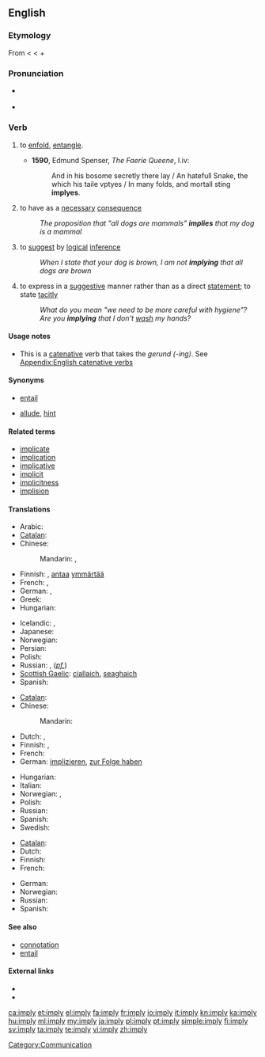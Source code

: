 ==English==

===Etymology===
From {{etyl|fro}} {{term|emplier|lang=fro}} < {{etyl|la}} {{term|implicare||to infold, involve}} < {{term|in||in}} + {{term|plicare||to fold}}

===Pronunciation===
* {{a|UK}} {{IPA|/ɪmˈplʌɪ/}}
* {{audio|en-us-imply.ogg|Audio (US)}}
*: {{rhymes|aɪ}}

===Verb===
{{en-verb|impl|i|ed}}

# {{obsolete}} to [[enfold]], [[entangle]].
#* '''1590''', Edmund Spenser, ''The Faerie Queene'', I.iv:
#*: And in his bosome secretly there lay / An hatefull Snake, the which his taile vptyes / In many folds, and mortall sting '''implyes'''.
# {{transitive|of a proposition}} to have as a [[necessary]] [[consequence]]
#: ''The proposition that "all dogs are mammals" '''implies''' that my dog is a mammal''
# {{transitive|of a person}} to [[suggest]] by [[logical]] [[inference]]
#: ''When I state that your dog is brown, I am not '''implying''' that all dogs are brown''
# {{transitive|of a person or proposition}} to express in a [[suggestive]] manner rather than as a direct [[statement]]; to state [[tacitly]]
#: ''What do you mean "we need to be more careful with hygiene"? Are you '''implying''' that I don't [[wash]] my hands?''

====Usage notes====
* This is a [[catenative]] verb that takes the ''gerund (-ing)''. See [[Appendix:English catenative verbs]]

====Synonyms====
* {{sense|to have as a necessary consequence}} [[entail]]
* {{sense|express in a suggestive manner}} [[allude]], [[hint]]

====Related terms====
* [[implicate]]
* [[implication]]
* [[implicative]]
* [[implicit]]
* [[implicitness]]
* [[implision]]

====Translations====
{{trans-top|express suggestively}}
* Arabic: {{t|ar|انطوى|tr=inTawa}}
* [[Catalan]]: {{t+|ca|insinuar}}
* Chinese:
*: Mandarin: {{t-|cmn|暗示|tr=ànshì|sc=Hani}}, {{t|cmn|暗指|tr=ànzhǐ|sc=Hani}}
* Finnish: {{t-|fi|vihjata}}, [[antaa]] [[ymmärtää]]
* French: {{t+|fr|insinuer}}, {{t+|fr|sous-entendre}}
* German: {{t+|de|bedeuten}}, {{t+|de|implizieren}}
* Greek: {{t+|el|υπονοώ|tr=yponoo}}
* Hungarian: {{t|hu|sugall}}
{{trans-mid}}
* Icelandic: {{t|is|gefa í skyn}}, {{t|is|benda til}}
* Japanese: {{t+|ja|ほのめかす|tr=honomekasu}}
* Norwegian: {{t|no|insinuere}}
* Persian: {{t|fa|به طور ضمنی اشاره کردن|xs=Persian}}
* Polish: {{t|pl|sugerować}}
* Russian: {{t|ru|намекать|tr=namekát'}} {{impf}}, {{t|ru|намекнуть|tr=nameknút'}} (''[[pf.]]'')
* [[Scottish Gaelic]]: [[ciallaich]], [[seaghaich]]
* Spanish: {{t-|es|insinuar}}
{{trans-bottom}}

{{trans-top|have as a consequence}}
* [[Catalan]]: {{t+|ca|implicar}}
* Chinese:
*: Mandarin: {{t|cmn|意味着|tr=yìwèizhe|sc=Hani}}
* Dutch: {{t-|nl|impliceren}}, {{t+|nl|inhouden}}
* Finnish: {{t+|fi|merkitä}}, {{t+|fi|edellyttää}}
* French: {{t+|fr|impliquer}}
* German: [[implizieren]], [[zur Folge haben]]
{{trans-mid}}
* Hungarian: {{t|hu|maga után von}}
* Italian: {{t+|it|implicare}}
* Norwegian: {{t|no|implisere}}, {{t|no|medføre}}
* Polish: {{t|pl|pociągać (za sobą)}}
* Russian: {{t|ru|предполагать|tr=predpolagát'}} {{impf}}
* Spanish: {{t-|es|implicar}}
* Swedish: {{t+|sv|implicera}}
{{trans-bottom}}

{{trans-top|suggest a logical inference}}
* [[Catalan]]: {{t+|ca|implicar}}
* Dutch: {{t+|nl|suggereren}}
* Finnish: {{t-|fi|implikoida}}
* French: {{t+|fr|impliquer}}
{{trans-mid}}
* German: {{t+|de|implizieren}}
* Norwegian: {{t|no|implisere}}
* Russian: {{t|ru|подразумевать|tr=podrazumevát'}} {{impf}}
* Spanish: {{t-|es|implicar}}
{{trans-bottom}}

====See also====
* [[connotation]]
* [[entail]]

====External links====
* {{R:Webster 1913}}
* {{R:Century 1911}}

[[Category:Communication]]

[[ca:imply]]
[[et:imply]]
[[el:imply]]
[[fa:imply]]
[[fr:imply]]
[[io:imply]]
[[it:imply]]
[[kn:imply]]
[[ka:imply]]
[[hu:imply]]
[[ml:imply]]
[[my:imply]]
[[ja:imply]]
[[pl:imply]]
[[pt:imply]]
[[simple:imply]]
[[fi:imply]]
[[sv:imply]]
[[ta:imply]]
[[te:imply]]
[[vi:imply]]
[[zh:imply]]
